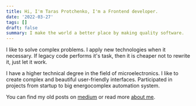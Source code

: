 ```yaml
---
title: Hi, I'm Taras Protchenko, I'm a Frontend developer.
date: '2022-03-27'
tags: []
draft: false
summary: I make the world a better place by making quality software.
---
```


<div className="prose dark:prose-dark">
    
I like to solve complex problems. I apply new technologies when it necessary. If legacy code performs it's task, then it is cheaper not to rewrite it, just let it work.

I have a higher technical degree in the field of microelectronics. I like to create complex and beautiful user-friendly interfaces. Participated in projects from startup to big energocomplex automation system.

You can find my old posts on [medium](https://medium.com/@wangel13) or read more [about me](/about).

</div>
